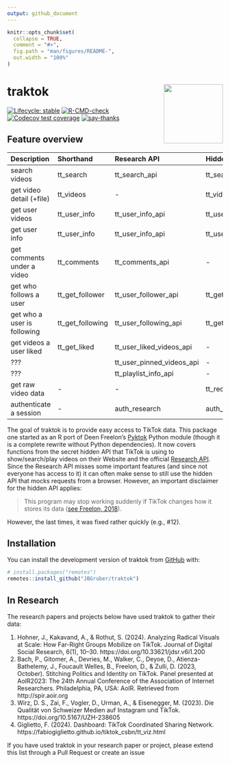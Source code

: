 ```yaml
---
output: github_document
---
```


<!-- README.md is generated from README.Rmd. Please edit that file -->

```r
knitr::opts_chunk$set(
  collapse = TRUE,
  comment = "#>",
  fig.path = "man/figures/README-",
  out.width = "100%"
)
```

# traktok <img src="man/figures/logo.png" align="right" height="138" alt="" />

<!-- badges: start -->
[![Lifecycle: stable](https://img.shields.io/badge/lifecycle-stable-green.svg)](https://lifecycle.r-lib.org/articles/stages.html#stable)
[![R-CMD-check](https://github.com/JBGruber/traktok/actions/workflows/R-CMD-check.yaml/badge.svg)](https://github.com/JBGruber/traktok/actions/workflows/R-CMD-check.yaml)
[![Codecov test coverage](https://codecov.io/gh/JBGruber/traktok/branch/main/graph/badge.svg)](https://codecov.io/gh/JBGruber/traktok?branch=main)
[![say-thanks](https://img.shields.io/badge/Say%20Thanks-!-1EAEDB.svg)](https://saythanks.io/to/JBGruber)
<!-- badges: end -->

## Feature overview

| Description                 | Shorthand        | Research API              | Hidden API              |
|:----------------------------|:-----------------|:--------------------------|:------------------------|
| search videos               | tt_search        | tt_search_api             | tt_search_hidden        |
| get video detail (+file)    | tt_videos        | \-                        | tt_videos_hidden        |
| get user videos             | tt_user_info     | tt_user_info_api          | tt_user_videos_hidden   |
| get user info               | tt_user_info     | tt_user_info_api          | tt_user_videos_hidden   |
| get comments under a video  | tt_comments      | tt_comments_api           | \-                      |
| get who follows a user      | tt_get_follower  | tt_user_follower_api      | tt_get_follower_hidden  |
| get who a user is following | tt_get_following | tt_user_following_api     | tt_get_following_hidden |
| get videos a user liked     | tt_get_liked     | tt_user_liked_videos_api  | \-
| ???                         |                  | tt_user_pinned_videos_api | \-
| ???                         |                  | tt_playlist_info_api      | \-
| get raw video data          | \-               | \-                        | tt_request_hidden       |
| authenticate a session      | \-               | auth_research             | auth_hidden             |


The goal of traktok is to provide easy access to TikTok data. This package one started as an R port of Deen Freelon's [Pyktok](https://github.com/dfreelon/pyktok) Python module (though it is a complete rewrite without Python dependencies).
It now covers functions from the secret hidden API that TikTok is using to show/search/play videos on their Website and the official [Research API](https://developers.tiktok.com/products/research-api/).
Since the Research API misses some important features (and since not everyone has access to it) it can often make sense to still use the hidden API that mocks requests from a browser.
However, an important disclaimer for the hidden API applies: 

> This program may stop working suddenly if TikTok changes how it stores its data ([see Freelon, 2018](https://osf.io/preprints/socarxiv/56f4q/)).

However, the last times, it was fixed rather quickly (e.g., #12).

## Installation

You can install the development version of traktok from [GitHub](https://github.com/) with:

``` r
# install.packages("remotes")
remotes::install_github("JBGruber/traktok")
```

## In Research 

The research papers and projects below have used traktok to gather their data:

1. Hohner, J., Kakavand, A., & Rothut, S. (2024). Analyzing Radical Visuals at Scale: How Far-Right Groups Mobilize on TikTok. Journal of Digital Social Research, 6(1), 10–30. https://doi.org/10.33621/jdsr.v6i1.200
1. Bach, P., Gitomer, A., Devries, M., Walker, C., Deyoe, D., Atienza-Bathelemy, J., Foucault Welles, B., Freelon, D., & Zulli, D. (2023, October). Stitching Politics and Identity on TikTok. Panel presented at AoIR2023: The 24th Annual Conference of the Association of Internet Researchers. Philadelphia, PA, USA: AoIR. Retrieved from http://spir.aoir.org
1. Wirz, D. S., Zai, F., Vogler, D., Urman, A., & Eisenegger, M. (2023). Die Qualität von Schweizer Medien auf Instagram und TikTok. https://doi.org/10.5167/UZH-238605
1. Giglietto, F. (2024). Dashboard: TikTok Coordinated Sharing Network. https://fabiogiglietto.github.io/tiktok_csbn/tt_viz.html

If you have used traktok in your research paper or project, please extend this list through a Pull Request or create an issue 

